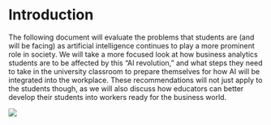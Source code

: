 # Introduction

The following document will evaluate the problems that students are (and will be facing) as artificial intelligence continues to play a more prominent role in society. We will take a more focused look at how business analytics students are to be affected by this "AI revolution," and what steps they need to take in the university classroom to prepare themselves for how AI will be integrated into the workplace. These recommendations will not just apply to the students though, as we will also discuss how educators can better develop their students into workers ready for the business world.

![](images/IMG-1394.jpg)
